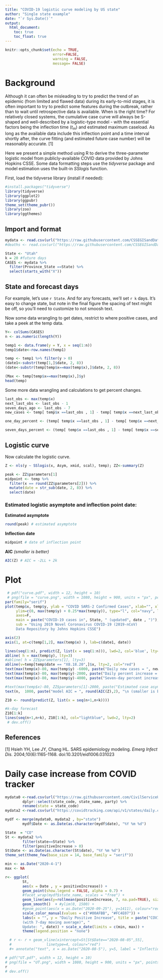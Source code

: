 ```yaml
---
title: "COVID-19 logistic curve modeling by US state"
author: "Single state example"
date: "`r Sys.Date()`"
output:
  html_document:
    toc: true
    toc_float: true
---
```


```r
knitr::opts_chunk$set(echo = TRUE,
                      error=FALSE, 
                      warning = FALSE,
                      message= FALSE)
```

# Background 

Although it can often be misleading to try to predict the trend of an epidemic (from limited and flawed data) during its early-to-mid stages, it is often important to try to predict some features during the outbreak, rather than to wait until retrospective data is available. When is the right time? For relatively closed systems, the cumulative case curve will always be S-shaped and well-described by a logistic-type model - with the essential factors being the inflection time ($t_m$) and estimated maximum caseload. As long as the available data include this inflection point and a time interval shortly after, the curve fitting (and estimated future case number) will be reasonably accurate. [1]

Here we present a simple method using R to derive the three-parameter logistic model from publicly-available COVID data provided by Johns Hopkins CSSE. Some data formatting steps use the $tidyverse$ package and model estimation uses the built-in $SSlogis$ function.

First, load the tidyverse library (install if needed):

```r
#install.packages("tidyverse") 
library(tidyverse)
library(ggplot2)
library(ggpubr)
theme_set(theme_pubr())
library(zoo)
library(ggthemes)
```

## Import and format


```r
mydata <- read.csv(url("https://raw.githubusercontent.com/CSSEGISandData/COVID-19/master/csse_covid_19_data/csse_covid_19_time_series/time_series_covid19_confirmed_US.csv"), na.strings = c("", "NA"))
#deaths <- read.csv(url("https://raw.githubusercontent.com/CSSEGISandData/COVID-19/master/csse_covid_19_data/csse_covid_19_time_series/time_series_covid19_deaths_US.csv"), na.strings = c("", "NA"))
```





```r
State <- "Utah" 
k = 20 #future days 
CASES <- mydata %>% 
  filter(Province_State ==State) %>% 
  select(starts_with("X"))
```

## State and forecast days
For example, let's use  ``r State``. And for any forecasts, we'll set ``r k`` days. It's easy to change state, but note in the final figure the spacing of text might be off, so you'll need to customize to not smoosh text.



Now some data wrangling to get dates, restrict to where positive cases, and take a peek at the temp data.

```r
Y<- colSums(CASES) 
n <- as.numeric(length(Y)) 

temp1 <- data.frame(y = Y, x = seq(1:n)) 
temp1$date<-row.names(temp1) 

temp <- temp1 %>% filter(y > 0) 
(date1<-substr(temp[1,]$date, 2, 8)) 
(date<-substr(temp[temp$x==max(temp$x),]$date, 2, 8)) 

(Max <- temp[temp$x==max(temp$x),]$y) 
head(temp)
```



Some more data wrangling and calculations to get percent changes.


```r
last_obs <- max(temp$x) 
next_last_obs <- last_obs - 1 
seven_days_ago <- last_obs - 7 
new_cases <- temp[ temp$x ==last_obs , 1] - temp[ temp$x ==next_last_obs , 1] 

one_day_percent <- (temp[ temp$x ==last_obs , 1] - temp[ temp$x ==next_last_obs , 1])/temp[ temp$x ==next_last_obs, 1] *100 

seven_days_percent <- (temp[ temp$x ==last_obs , 1] - temp[ temp$x ==seven_days_ago , 1])/temp[ temp$x ==seven_days_ago, 1] *100
```

## Logistic curve 

Now calculate the logistic curve.

```r
Z <- nls(y ~ SSlogis(x, Asym, xmid, scal), temp); ZZ<-summary(Z) 

peak <- ZZ$parameters[1] 
midpoint <- temp %>% 
  filter(x == round(ZZ$parameters[2])) %>% 
  mutate(date = str_sub(date, 2, 8)) %>% 
  select(date) 


```

### Estimated logistic asymptote and inflection point date: 

**Estimated asymptote**

```r
round(peak) # estimated asymptote 
```

**Inflection date**

```r
midpoint # date of inflection point 
```


**AIC** *(smaller is better)*

```r
AIC(Z) # AIC = -2LL + 2k
```



# Plot
```r
 # pdf("curve.pdf", width = 12, height = 10)
 # png(file = "curve.png", width = 1080, height = 900, units = "px", pointsize = 14)
par(family="serif") 
plot(temp$x, temp$y, ylab = "COVID SARS-2 Confirmed Cases", xlab="", xlim =c(min(temp$x),n+k), 
     ylim=c(0, max(temp$y) + 0.25*max(temp$y)), type="l", col="navy", lwd=3, 
     axes=F, 
     main = paste("COVID-19 cases in", State, " (updated", date , ")"), 
     sub = "Using 2019 Novel Coronavirus COVID-19 (2019-nCoV) 
     Data Repository by Johns Hopkins CSSE") 

axis(2) 
axis(1, at=c(temp[1,2], max(temp$x) ), lab=c(date1, date))

lines(seq(1:n), predict(Z, list(x = seq(1:n))), lwd=2, col='blue', lty=3) 
abline( h = max(temp$y), lty=3) 
#abline( h = ZZ$parameters[1], lty=3) 
abline(v=temp[temp$date == "X8.18.20",]$x, lty=2, col="red")
text(max(temp$x)-80, max(temp$y) -6000, paste("Daily new cases = ", new_cases )) 
text(max(temp$x)-80, max(temp$y)-2000, paste("Daily percent increase = ", round(one_day_percent,1), "%" )) 
text(max(temp$x)-80, max(temp$y)-4000, paste("Seven-day percent increase = ", round(seven_days_percent,1), "%" )) 

#text(max(temp$x)-80, ZZ$parameters[1]-2000, paste("Estimated case asymptote = ", round(ZZ$parameters[1])), col="grey") 
text(n,  1000, paste("model AIC = ", round(AIC(Z),2), "\n (smaller is better)"),col="grey")

Z10 <- round(predict(Z, list(x = seq(n+1,n+k)))) 

#k-day forecast 
Z10[1:k] 
lines(seq(n+1,n+k), Z10[1:k], col="lightblue", lwd=2, lty=2)
 # dev.off()
```




## References

[1] Hsieh YH, Lee JY, Chang HL. SARS epidemiology modeling. *Emerg Infect Dis.* 2004;10(6):1165-1168. doi:10.3201/eid1006.031023



# Daily case increase from COVID tracker
```r
mydata0 <-read.csv(url("https://raw.githubusercontent.com/CivilServiceUSA/us-governors/master/us-governors/data/us-governors.csv"), na.strings = c("", "NA")) %>%
        dplyr::select(state_code, state_name, party) %>%
        rename(state = state_code)
mydata2 <-read.csv(url("https://covidtracking.com/api/v1/states/daily.csv"), na.strings = c("", "NA"))

mydf <- merge(mydata0, mydata2 , by="state")
        mydf$Date <- as.Date(as.character(mydf$date), "%Y %m %d")
```



```r
State  = "CO"
St <- mydata2 %>% 
        filter(state==State) %>%
        filter(positiveIncrease > 0)
St$Date <- as.Date(as.character(St$date), "%Y %m %d")
theme_set(theme_few(base_size = 14, base_family = "serif"))
```


```r
min <- as.Date("2020-4-1")
max <- NA

r<- ggplot(
        St, 
        aes(x = Date , y = positiveIncrease)) +
        geom_point(show.legend = FALSE, alpha = 0.7) +  
        #facet_wrap(mydf$state_name, scales = "free") + 
        geom_line(aes(y=rollmean(positiveIncrease, 7, na.pad=TRUE), size=1.5))+
        geom_smooth()  + #ylim(0, 1500) +
        #geom_point(aes(x = as.Date("2020-09-25"), y=1411), colour="red", size=1.5) + 
        scale_color_manual(values = c("#00AFBB", "#FC4E07")) + 
        labs(x = "", y = "Daily Positive Increase", title = paste("COVID Daily positive increase in", State, "
        (with 7-day moving average)", "
        Update: ", date)) + scale_x_date(limits = c(min, max)) + 
        theme(legend.position = "none")

  # r <- r + geom_vline(xintercept=St[St$Date=="2020-08-05",55],
  #                linetype=4, colour="red") 
  #+ annotate("text", x = as.Date("2020-08-5"), y=5, label = "Inflection (2)")

# pdf("UT.pdf", width = 12, height = 10)
# png(file = "UT.png", width = 1080, height = 900, units = "px", pointsize = 14)
r
# dev.off()
```


